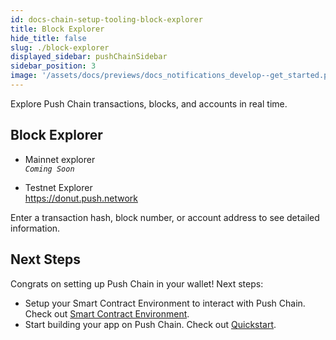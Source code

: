 ```yaml
---
id: docs-chain-setup-tooling-block-explorer
title: Block Explorer
hide_title: false
slug: ./block-explorer
displayed_sidebar: pushChainSidebar
sidebar_position: 3
image: '/assets/docs/previews/docs_notifications_develop--get_started.png'
---
```


Explore Push Chain transactions, blocks, and accounts in real time.

<head>
  <title>{`Block Explorer | Tooling | Setup | Push Chain Docs`}</title>
</head>


## Block Explorer

- Mainnet explorer <br />
  _`Coming Soon`_

- Testnet Explorer <br />
  https://donut.push.network

Enter a transaction hash, block number, or account address to see detailed information.

<IFrameModal
  url='https://donut.push.network'
  buttonTitle='Open Testnet Explorer'
  maxHeight='600px'
/>

## Next Steps

Congrats on setting up Push Chain in your wallet! Next steps:

- Setup your Smart Contract Environment to interact with Push Chain. Check out [Smart Contract Environment](/docs/chain/setup/smart-contract-environment).
- Start building your app on Push Chain. Check out [Quickstart](/docs/chain/build).
